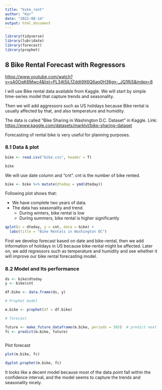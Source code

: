 ```yaml
---
title: "bike_rent"
author: "Kar"
date: "2022-08-14"
output: html_document
---
```


```r
library(tidyverse)
library(lubridate)
library(forecast)
library(prophet)

```


## 8 Bike Rental Forecast with Regressors

<https://www.youtube.com/watch?v=sA0OqK6Mwc4&list=PL34t5iLfZddt9X6Q6aq0H38gn-_JQ1RjS&index=8>

I will use Bike rental data available from Kaggle. We will start by simple time-series model that capture trends and seasonality.

Then we will add aggressors such as US holidays because Bike rental is usually affected by that, and also temperature and humidity.

The data is called "Bike Sharing in Washington D.C. Dataset" in Kaggle. Link: <https://www.kaggle.com/datasets/marklvl/bike-sharing-dataset>

Forecasting of rental bike is very useful for planning purposes.

### 8.1 Data & plot

```r
bike <- read.csv("bike.csv", header = T)

bike
```

We will use date column and "cnt". cnt is the number of bike rented.

```r
bike <- bike %>% mutate(dteday = ymd(dteday))

```

Following plot shows that:

-   We have complete two years of data.\
-   The data has seasonality and trend.
    -   During winters, bike rental is low
    -   During summers, bike rental is higher significantly

```r

qplot(x = dteday, y = cnt, data = bike) + 
  labs(title = "Bike Rentals in Washington DC")

```

First we develop forecast based on date and bike-rental, then we add information of holidays in US because bike-rental might be affected. Later on, we add regressors such as temperature and humidity and see whether it will improve our bike rental forecasting model.

### 8.2 Model and Its performance

```r
ds <- bike$dteday
y <- bike$cnt

df.bike <- data.frame(ds, y)

# Prophet model

m.bike <- prophet(df = df.bike)

# forecast

future <- make_future_dataframe(m.bike, periods = 365)  # predict next 365 days
fc <- predict(m.bike, future)
  
```

Plot forecast

```r
plot(m.bike, fc)
```
```r
dyplot.prophet(m.bike, fc)

```
It looks like a decent model because most of the data point fall within the confidence interval, and the model seems to capture the trends and seasonality nicely. 